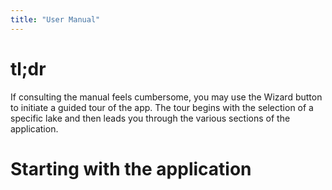```yaml
---
title: "User Manual"
---
```



# tl;dr

If consulting the manual feels cumbersome, you may use the Wizard button to initiate a guided tour of the app. The tour begins with the selection of a specific lake and then leads you through the various sections of the application.


# Starting with the application

